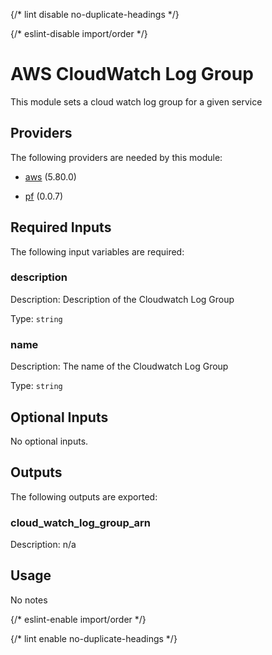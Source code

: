 
{/* lint disable no-duplicate-headings */}

{/* eslint-disable import/order */}

<ModuleHeader name="aws_cloudwatch_log_group" sourceHref="https://github.com/Panfactum/stack/tree/__PANFACTUM_VERSION_STABLE_25_04__/packages/infrastructure/aws_cloudwatch_log_group" status="stable" type="submodule" />

# AWS CloudWatch Log Group

This module sets a cloud watch log group for a given service

## Providers

The following providers are needed by this module:

* [aws](https://registry.terraform.io/providers/hashicorp/aws/5.80.0/docs) (5.80.0)

* [pf](https://registry.terraform.io/providers/panfactum/pf/0.0.7/docs) (0.0.7)

## Required Inputs

The following input variables are required:

### description

Description: Description of the Cloudwatch Log Group

Type: `string`

### name

Description: The name of the Cloudwatch Log Group

Type: `string`

## Optional Inputs

No optional inputs.

## Outputs

The following outputs are exported:

### cloud\_watch\_log\_group\_arn

Description: n/a

## Usage

No notes

{/* eslint-enable import/order */}

{/* lint enable no-duplicate-headings */}
